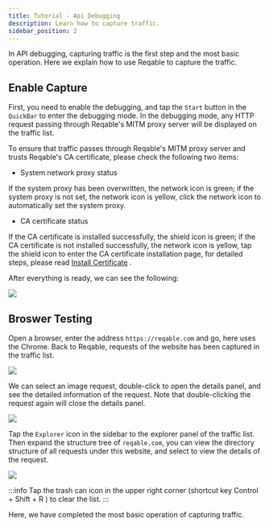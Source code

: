 ```yaml
---
title: Tutorial - Api Debugging
description: Learn how to capture traffic.
sidebar_position: 2
---
```



In API debugging, capturing traffic is the first step and the most basic operation. Here we explain how to use Reqable to capture the traffic.

## Enable Capture

First, you need to enable the debugging, and tap the `Start` button in the `QuickBar` to enter the debugging mode. In the debugging mode, any HTTP request passing through Reqable's MITM proxy server will be displayed on the traffic list.

To ensure that traffic passes through Reqable's MITM proxy server and trusts Reqable's CA certificate, please check the following two items:

- System network proxy status

If the system proxy has been overwritten, the network icon is green; if the system proxy is not set, the network icon is yellow, click the network icon to automatically set the system proxy.

- CA certificate status

If the CA certificate is installed successfully, the shield icon is green; if the CA certificate is not installed successfully, the network icon is yellow, tap the shield icon to enter the CA certificate installation page, for detailed steps, please read [Install Certificate](../installation) .

After everything is ready, we can see the following:

![](arts/traffic_01.png)

## Broswer Testing

Open a browser, enter the address `https://reqable.com` and go, here uses the Chrome. Back to Reqable, requests of the website has been captured in the traffic list.

![](arts/traffic_02.png)

We can select an image request, double-click to open the details panel, and see the detailed information of the request. Note that double-clicking the request again will close the details panel.

![](arts/traffic_03.png)

Tap the `Explorer` icon in the sidebar to the explorer panel of the traffic list. Then expand the structure tree of `reqable.com`, you can view the directory structure of all requests under this website, and select to view the details of the request.

![](arts/traffic_04.png)

:::info
Tap the trash can icon in the upper right corner (shortcut key <Shortcut>Control + Shift + R</Shortcut> ) to clear the list.
:::

Here, we have completed the most basic operation of capturing traffic.